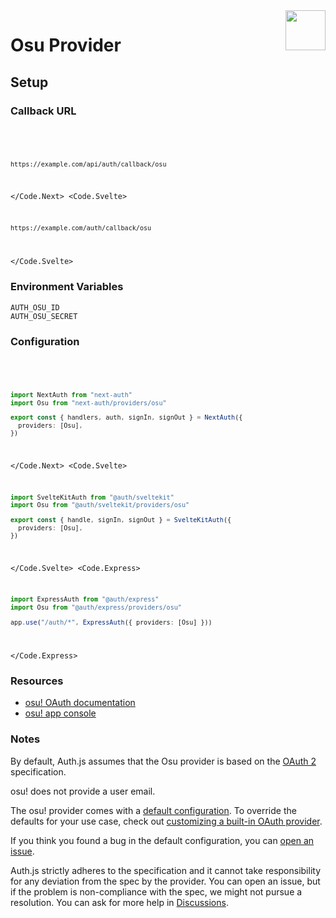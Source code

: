 
<img align="right" src="/img/providers/osu.svg" height="64" width="64" />

# Osu Provider

## Setup

### Callback URL

<Code>
  <Code.Next>

```bash
https://example.com/api/auth/callback/osu
```

  </Code.Next>
  <Code.Svelte>

```bash
https://example.com/auth/callback/osu
```

  </Code.Svelte>
</Code>

### Environment Variables

```
AUTH_OSU_ID
AUTH_OSU_SECRET
```

### Configuration

<Code>
  <Code.Next>

```ts filename="/auth.ts"
import NextAuth from "next-auth"
import Osu from "next-auth/providers/osu"

export const { handlers, auth, signIn, signOut } = NextAuth({
  providers: [Osu],
})
```

  </Code.Next>
  <Code.Svelte>

```ts filename="/src/auth.ts"
import SvelteKitAuth from "@auth/sveltekit"
import Osu from "@auth/sveltekit/providers/osu"

export const { handle, signIn, signOut } = SvelteKitAuth({
  providers: [Osu],
})
```

  </Code.Svelte>
  <Code.Express>

```ts filename="/src/app.ts"
import ExpressAuth from "@auth/express"
import Osu from "@auth/express/providers/osu"

app.use("/auth/*", ExpressAuth({ providers: [Osu] }))
```

  </Code.Express>
</Code>

### Resources

- [osu! OAuth documentation](https://osu.ppy.sh/docs/index.html#authentication)
- [osu! app console](https://osu.ppy.sh/home/account/edit#new-oauth-application)

### Notes

By default, Auth.js assumes that the Osu provider is
based on the [OAuth 2](https://www.rfc-editor.org/rfc/rfc6749.html) specification.

<Callout type="warning">

osu! does not provide a user email.

</Callout>

<Callout>

The osu! provider comes with a [default configuration](https://github.com/nextauthjs/next-auth/blob/main/packages/core/src/providers/osu.ts).
To override the defaults for your use case, check out [customizing a built-in OAuth provider](https://authjs.dev/guides/providers/custom-provider#override-default-options).

</Callout>

If you think you found a bug in the default configuration, you can [open an issue](https://authjs.dev/new/provider-issue).

Auth.js strictly adheres to the specification and it cannot take responsibility for any deviation from
the spec by the provider. You can open an issue, but if the problem is non-compliance with the spec,
we might not pursue a resolution. You can ask for more help in [Discussions](https://authjs.dev/new/github-discussions).
